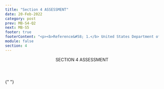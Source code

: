 ```yaml
---
title: "Section 4 ASSESSMENT"
date: 20-Feb-2022
category: post
prev: MB-S4-Q2
next: MB-S5
footer: true
footerContent: "<p><b>Reference&#58; 1.</b> United States Department of Health and Human Services. National Strategic Plan&#58; A Roadmap to End the Epidemic. Accessed May 19, 2022. https://hivgov-prod-v3.s3.amazonaws.com/s3fs-public/HIV-National-Strategic-Plan-2021-2025.pdf</p>"
module: false
section: 4
---
```


<Header>
  SECTION 4<span className="text-red"> ASSESSMENT</span>
</Header>

{" "}

<Quiz
  title="PrEP is easily obtainable for most people."
  options="True
  False"
  answer="1"
  response="In 2018, 1.2 million individuals were eligible for PrEP medication, but only 18% were on PrEP medications<sup>1</sup>"
/>
